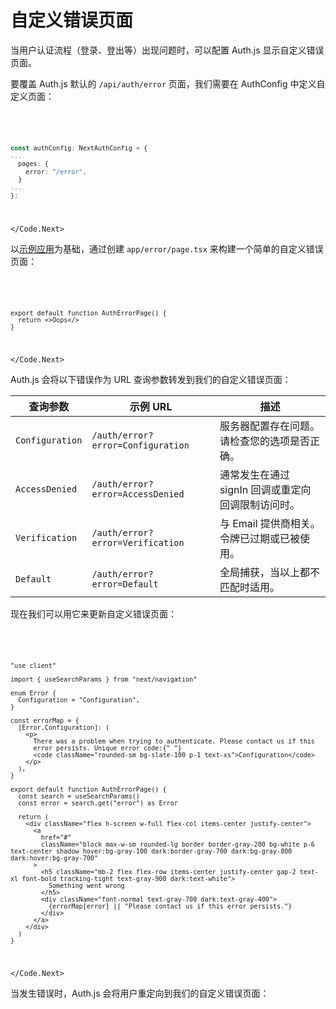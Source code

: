 
# 自定义错误页面

当用户认证流程（登录、登出等）出现问题时，可以配置 Auth.js 显示自定义错误页面。

要覆盖 Auth.js 默认的 `/api/auth/error` 页面，我们需要在 AuthConfig 中定义自定义页面：

<Code>
<Code.Next>

```ts filename="./auth.ts"
const authConfig: NextAuthConfig = {
...
  pages: {
    error: "/error",
  }
...
};
```

</Code.Next>
</Code>

以[示例应用](https://github.com/nextauthjs/next-auth-example)为基础，通过创建 `app/error/page.tsx` 来构建一个简单的自定义错误页面：

<Code>
<Code.Next>

```tsx filename="app/error/page.tsx"
export default function AuthErrorPage() {
  return <>Oops</>
}
```

</Code.Next>
</Code>

Auth.js 会将以下错误作为 URL 查询参数转发到我们的自定义错误页面：

| 查询参数        | 示例 URL                          | 描述                                               |
| --------------- | --------------------------------- | -------------------------------------------------- |
| `Configuration` | `/auth/error?error=Configuration` | 服务器配置存在问题。请检查您的选项是否正确。       |
| `AccessDenied`  | `/auth/error?error=AccessDenied`  | 通常发生在通过 signIn 回调或重定向回调限制访问时。 |
| `Verification`  | `/auth/error?error=Verification`  | 与 Email 提供商相关。令牌已过期或已被使用。        |
| `Default`       | `/auth/error?error=Default`       | 全局捕获，当以上都不匹配时适用。                   |

现在我们可以用它来更新自定义错误页面：

<Code>
<Code.Next>

```tsx filename="app/error/page.tsx"
"use client"

import { useSearchParams } from "next/navigation"

enum Error {
  Configuration = "Configuration",
}

const errorMap = {
  [Error.Configuration]: (
    <p>
      There was a problem when trying to authenticate. Please contact us if this
      error persists. Unique error code:{" "}
      <code className="rounded-sm bg-slate-100 p-1 text-xs">Configuration</code>
    </p>
  ),
}

export default function AuthErrorPage() {
  const search = useSearchParams()
  const error = search.get("error") as Error

  return (
    <div className="flex h-screen w-full flex-col items-center justify-center">
      <a
        href="#"
        className="block max-w-sm rounded-lg border border-gray-200 bg-white p-6 text-center shadow hover:bg-gray-100 dark:border-gray-700 dark:bg-gray-800 dark:hover:bg-gray-700"
      >
        <h5 className="mb-2 flex flex-row items-center justify-center gap-2 text-xl font-bold tracking-tight text-gray-900 dark:text-white">
          Something went wrong
        </h5>
        <div className="font-normal text-gray-700 dark:text-gray-400">
          {errorMap[error] || "Please contact us if this error persists."}
        </div>
      </a>
    </div>
  )
}
```

</Code.Next>
</Code>

当发生错误时，Auth.js 会将用户重定向到我们的自定义错误页面：


<Screenshot src={CustomErrorPage} alt="Custom Error Page" />
